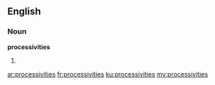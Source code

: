 ==English==

===Noun===
'''processivities'''

# {{plural of|[[processivity]]}}

[[ar:processivities]]
[[fr:processivities]]
[[ku:processivities]]
[[my:processivities]]